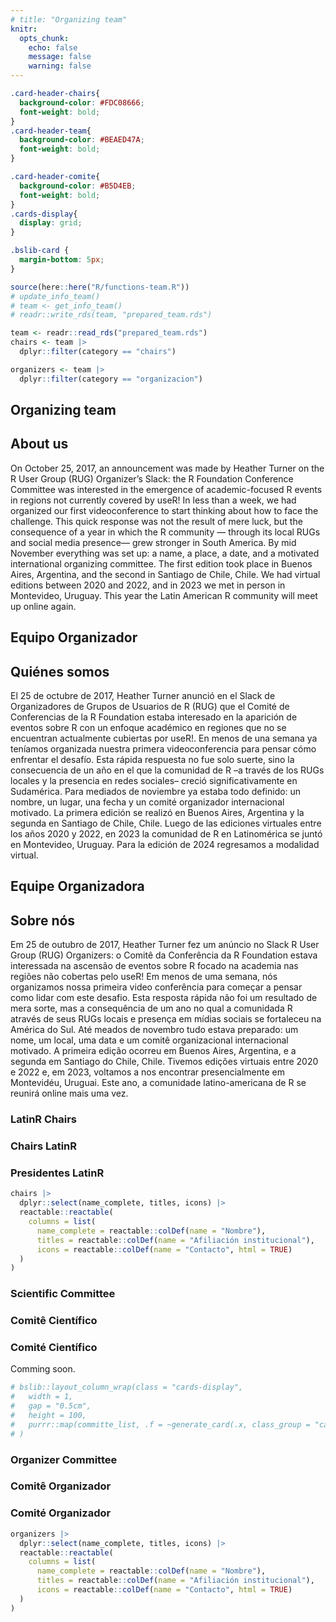 ```yaml
---
# title: "Organizing team"
knitr:
  opts_chunk: 
    echo: false
    message: false
    warning: false
---
```

```css
.card-header-chairs{
  background-color: #FDC08666;
  font-weight: bold;
}
.card-header-team{
  background-color: #BEAED47A;
  font-weight: bold;
}

.card-header-comite{
  background-color: #B5D4EB;
  font-weight: bold;
}
.cards-display{
  display: grid;
}

.bslib-card {
  margin-bottom: 5px;
}
```


```r
source(here::here("R/functions-team.R"))
# update_info_team()
# team <- get_info_team()
# readr::write_rds(team, "prepared_team.rds")

team <- readr::read_rds("prepared_team.rds")
chairs <- team |> 
  dplyr::filter(category == "chairs")

organizers <- team |> 
  dplyr::filter(category == "organizacion")
```

::: {.content-visible when-profile="en"}
# Organizing team 

## About us

On October 25, 2017, an announcement was made by Heather Turner on the R User Group (RUG) Organizer's Slack: the R Foundation Conference Committee was interested in the emergence of academic-focused R events in regions not currently covered by useR! In less than a week, we had organized our first videoconference to start thinking about how to face the challenge. This quick response was not the result of mere luck, but the consequence of a year in which the R community — through its local RUGs and social media presence— grew stronger in South America. By mid November everything was set up: a name, a place, a date, and a motivated international organizing committee. The first edition took place in Buenos Aires, Argentina, and the second in Santiago de Chile, Chile. We had virtual editions between 2020 and 2022, and in 2023 we met in person in Montevideo, Uruguay. This year the Latin American R community will meet up online again. 
:::


::: {.content-visible when-profile="es"}

# Equipo Organizador


## Quiénes somos

El 25 de octubre de 2017, Heather Turner anunció en el Slack de Organizadores de Grupos de Usuarios de R (RUG) que el Comité de Conferencias de la R Foundation estaba interesado en la aparición de eventos sobre R con un enfoque académico en regiones que no se encuentran actualmente cubiertas por useR!. En menos de una semana ya teníamos organizada nuestra primera videoconferencia para pensar cómo enfrentar el desafío. Esta rápida respuesta no fue solo suerte, sino la consecuencia de un año en el que la comunidad de R --a través de los RUGs locales y la presencia en redes sociales-- creció significativamente en Sudamérica. Para mediados de noviembre ya estaba todo definido: un nombre, un lugar, una fecha y un comité organizador internacional motivado. La primera edición se realizó en Buenos Aires, Argentina y la segunda en Santiago de Chile, Chile. Luego de las ediciones virtuales entre los años 2020 y 2022, en 2023 la comunidad de R en Latinomérica se juntó en Montevideo, Uruguay. Para la edición de 2024 regresamos a modalidad virtual.

:::


::: {.content-visible when-profile="pt"}

# Equipe Organizadora

## Sobre nós

Em 25 de outubro de 2017, Heather Turner fez um anúncio no Slack R User Group (RUG) Organizers: o Comitê da Conferência da R Foundation estava interessada na ascensão de eventos sobre R focado na academia nas regiões não cobertas pelo useR! Em menos de uma semana, nós organizamos nossa primeira video conferência para começar a pensar como lidar com este desafio. Esta resposta rápida não foi um resultado de mera sorte, mas a consequência de um ano no qual a comunidada R através de seus RUGs locais e presença em mídias sociais se fortaleceu na América do Sul. Até meados de novembro tudo estava preparado: um nome, um local, uma data e um comitê organizacional internacional motivado. A primeira edição ocorreu em Buenos Aires, Argentina, e a segunda em Santiago do Chile, Chile. Tivemos edições virtuais entre 2020 e 2022 e, em 2023, voltamos a nos encontrar presencialmente em Montevidéu, Uruguai. Este ano, a comunidade latino-americana de R se reunirá online mais uma vez.
:::


::: {.content-visible when-profile="en"}
### LatinR Chairs
:::

::: {.content-visible when-profile="es"}
### Chairs LatinR
:::

::: {.content-visible when-profile="pt"}
### Presidentes LatinR
:::

```r
chairs |>
  dplyr::select(name_complete, titles, icons) |>
  reactable::reactable(
    columns = list(
      name_complete = reactable::colDef(name = "Nombre"), 
      titles = reactable::colDef(name = "Afiliación institucional"), 
      icons = reactable::colDef(name = "Contacto", html = TRUE)  
  )
)
```

::: {.content-visible when-profile="en"}
### Scientific Committee
:::

::: {.content-visible when-profile="pt"}
### Comitê Científico
:::


::: {.content-visible when-profile="es"}
### Comité Científico
:::

Comming soon.

```r
# bslib::layout_column_wrap(class = "cards-display",
#   width = 1,
#   gap = "0.5cm",
#   height = 100,
#   purrr::map(committe_list, .f = ~generate_card(.x, class_group = "card-header-comite"))
# )
```



::: {.content-visible when-profile="en"}
### Organizer Committee
:::

::: {.content-visible when-profile="pt"}
### Comitê Organizador
:::


::: {.content-visible when-profile="es"}
### Comité Organizador
:::

```r
organizers |>
  dplyr::select(name_complete, titles, icons) |>
  reactable::reactable(
    columns = list(
      name_complete = reactable::colDef(name = "Nombre"), 
      titles = reactable::colDef(name = "Afiliación institucional"), 
      icons = reactable::colDef(name = "Contacto", html = TRUE)  
  )
)
```



<!-- font awesome -->

```{=html}
<script src="https://kit.fontawesome.com/1f72d6921a.js" crossorigin="anonymous"></script>
```
<!-- font awesome -->
